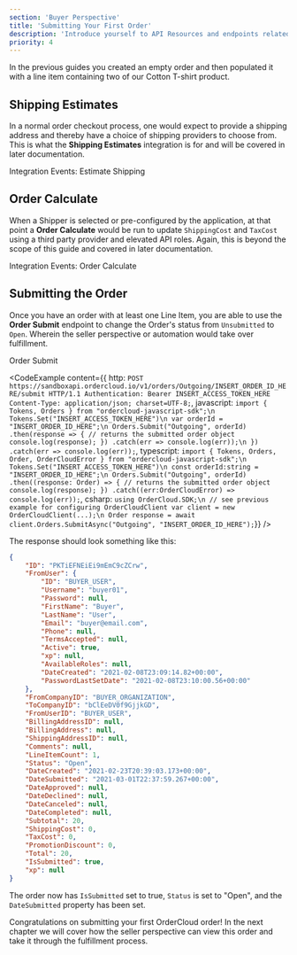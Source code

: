 ```yaml
---
section: 'Buyer Perspective'
title: 'Submitting Your First Order'
description: 'Introduce yourself to API Resources and endpoints related to typical submission processes and how to submit your first Buyer Order.'
priority: 4
---
```


In the previous guides you created an empty order and then populated it with a line item containing two of our Cotton T-shirt product.

## Shipping Estimates
In a normal order checkout process, one would expect to provide a shipping address and thereby have a choice of shipping providers to choose from. This is what the **Shipping Estimates** integration is for and will be covered in later documentation.

<ContentLink to="/api-reference/seller/integration-events/estimate-shipping" type="bookmark" subtitle="API Reference">Integration Events: Estimate Shipping</ContentLink>

## Order Calculate
When a Shipper is selected or pre-configured by the application, at that point a **Order Calculate** would be run to update `ShippingCost` and `TaxCost` using a third party provider and elevated API roles. Again, this is beyond the scope of this guide and covered in later documentation.

<ContentLink to="/api-reference/seller/integration-events/calculate" type="bookmark" subtitle="API Reference">Integration Events: Order Calculate</ContentLink>

## Submitting the Order
Once you have an order with at least one Line Item, you are able to use the **Order Submit** endpoint to change the Order's status from `Unsubmitted` to `Open`. Wherein the seller perspective or automation would take over fulfillment.

<ContentLink to="/api-reference/orders-and-fulfillment/orders/submit" type="bookmark" subtitle="API Reference">Order Submit</ContentLink>

<CodeExample
  content={{
    http: `POST https://sandboxapi.ordercloud.io/v1/orders/Outgoing/INSERT_ORDER_ID_HERE/submit HTTP/1.1
Authentication: Bearer INSERT_ACCESS_TOKEN_HERE
Content-Type: application/json; charset=UTF-8;`,
javascript: `import { Tokens, Orders } from "ordercloud-javascript-sdk";\n
Tokens.Set("INSERT_ACCESS_TOKEN_HERE")\n
var orderId = "INSERT_ORDER_ID_HERE";\n
Orders.Submit("Outgoing", orderId)
  .then(response => {
      // returns the submitted order object
      console.log(response);
  })
  .catch(err => console.log(err));\n
})
.catch(err => console.log(err));`,
typescript: `import { Tokens, Orders, Order, OrderCloudError } from "ordercloud-javascript-sdk";\n
Tokens.Set("INSERT_ACCESS_TOKEN_HERE")\n
const orderId:string = "INSERT_ORDER_ID_HERE";\n
Orders.Submit("Outgoing", orderId)
  .then((response: Order) => {
      // returns the submitted order object
      console.log(response);
  })
  .catch((err:OrderCloudError) => console.log(err));`,
csharp: `using OrderCloud.SDK;\n
// see previous example for configuring OrderCloudClient
var client = new OrderCloudClient(...);\n
Order response = await client.Orders.SubmitAsync("Outgoing", "INSERT_ORDER_ID_HERE");`}}
/>

The response should look something like this:

```json
{
	"ID": "PKTiEFNEiEi9mEmC9cZCrw",
	"FromUser": {
		"ID": "BUYER_USER",
		"Username": "buyer01",
		"Password": null,
		"FirstName": "Buyer",
		"LastName": "User",
		"Email": "buyer@email.com",
		"Phone": null,
		"TermsAccepted": null,
		"Active": true,
		"xp": null,
		"AvailableRoles": null,
		"DateCreated": "2021-02-08T23:09:14.82+00:00",
		"PasswordLastSetDate": "2021-02-08T23:10:00.56+00:00"
	},
	"FromCompanyID": "BUYER_ORGANIZATION",
	"ToCompanyID": "bClEeDV0f9GjjkGD",
	"FromUserID": "BUYER_USER",
	"BillingAddressID": null,
	"BillingAddress": null,
	"ShippingAddressID": null,
	"Comments": null,
	"LineItemCount": 1,
	"Status": "Open",
	"DateCreated": "2021-02-23T20:39:03.173+00:00",
	"DateSubmitted": "2021-03-01T22:37:59.267+00:00",
	"DateApproved": null,
	"DateDeclined": null,
	"DateCanceled": null,
	"DateCompleted": null,
	"Subtotal": 20,
	"ShippingCost": 0,
	"TaxCost": 0,
	"PromotionDiscount": 0,
	"Total": 20,
	"IsSubmitted": true,
	"xp": null
}
```

The order now has `IsSubmitted` set to true, `Status` is set to "Open", and the `DateSubmitted` property has been set.

Congratulations on submitting your first OrderCloud order! In the next chapter we will cover how the seller perspective can view this order and take it through the fulfillment process.